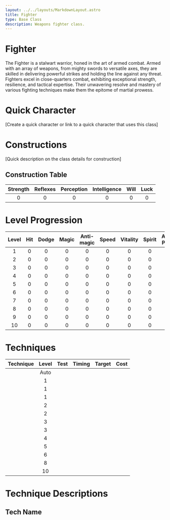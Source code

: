 ```yaml
---
layout: ../../layouts/MarkdownLayout.astro
title: Fighter
type: Base Class
description: Weapons fighter class.
---
```


# Fighter

The Fighter is a stalwart warrior, honed in the art of armed combat. Armed with an array of weapons, from mighty swords to versatile axes, they are skilled in delivering powerful strikes and holding the line against any threat. Fighters excel in close-quarters combat, exhibiting exceptional strength, resilience, and tactical expertise. Their unwavering resolve and mastery of various fighting techniques make them the epitome of martial prowess.

# Quick Character

[Create a quick character or link to a quick character that uses this class]

# Constructions

[Quick description on the class details for construction]

## Construction Table

| Strength | Reflexes | Perception | Intelligence | Will | Luck |
| :------: | :------: | :--------: | :----------: | :--: | :--: |
|    0     |    0     |     0      |      0       |  0   |  0   |

# Level Progression

| Level | Hit | Dodge | Magic | Anti-magic | Speed | Vitality | Spirit | Attack Power |
| :---: | :-: | :---: | :---: | :--------: | :---: | :------: | :----: | :----------: |
|   1   |  0  |   0   |   0   |     0      |   0   |    0     |   0    |      0       |
|   2   |  0  |   0   |   0   |     0      |   0   |    0     |   0    |      0       |
|   3   |  0  |   0   |   0   |     0      |   0   |    0     |   0    |      0       |
|   4   |  0  |   0   |   0   |     0      |   0   |    0     |   0    |      0       |
|   5   |  0  |   0   |   0   |     0      |   0   |    0     |   0    |      0       |
|   6   |  0  |   0   |   0   |     0      |   0   |    0     |   0    |      0       |
|   7   |  0  |   0   |   0   |     0      |   0   |    0     |   0    |      0       |
|   8   |  0  |   0   |   0   |     0      |   0   |    0     |   0    |      0       |
|   9   |  0  |   0   |   0   |     0      |   0   |    0     |   0    |      0       |
|  10   |  0  |   0   |   0   |     0      |   0   |    0     |   0    |      0       |

# Techniques

| Technique | Level | Test | Timing | Target | Cost |
| :-------- | :---: | :--: | :----: | :----- | :--: |
|           | Auto  |      |        |        |      |
|           |   1   |      |        |        |      |
|           |   1   |      |        |        |      |
|           |   1   |      |        |        |      |
|           |   2   |      |        |        |      |
|           |   2   |      |        |        |      |
|           |   3   |      |        |        |      |
|           |   3   |      |        |        |      |
|           |   4   |      |        |        |      |
|           |   5   |      |        |        |      |
|           |   6   |      |        |        |      |
|           |   8   |      |        |        |      |
|           |  10   |      |        |        |      |

# Technique Descriptions

## Tech Name
